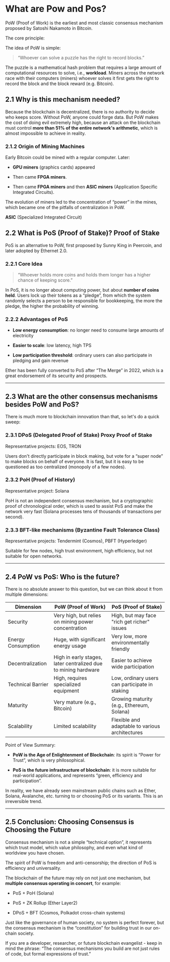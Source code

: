 # What are Pow and Pos?

PoW (Proof of Work) is the earliest and most classic consensus mechanism proposed by Satoshi Nakamoto in Bitcoin.

The core principle:

The idea of PoW is simple:

> “Whoever can solve a puzzle has the right to record blocks.”

The puzzle is a mathematical hash problem that requires a large amount of computational resources to solve, i.e., **workload**. Miners across the network race with their computers (miners) whoever solves it first gets the right to record the block and the block reward (e.g. Bitcoin).

## 2.1 Why is this mechanism needed?

Because the blockchain is decentralized, there is no authority to decide who keeps score. Without PoW, anyone could forge data. But PoW makes the cost of doing evil extremely high, because an attack on the blockchain must control **more than 51% of the entire network's arithmetic**, which is almost impossible to achieve in reality.

### 2.1.2 Origin of Mining Machines

Early Bitcoin could be mined with a regular computer. Later:

- **GPU miners** (graphics cards) appeared

- Then came **FPGA miners**.

- Then came **FPGA miners** and then **ASIC miners** (Application Specific Integrated Circuits).

The evolution of miners led to the concentration of “power” in the mines, which became one of the pitfalls of centralization in PoW.

**ASIC** (Specialized Integrated Circuit)

## 2.2 What is PoS (Proof of Stake)? Proof of Stake

PoS is an alternative to PoW, first proposed by Sunny King in Peercoin, and later adopted by Ethernet 2.0.

### 2.2.1 Core Idea

> “Whoever holds more coins and holds them longer has a higher chance of keeping score.”

In PoS, it is no longer about computing power, but about **number of coins held**. Users lock up their tokens as a “pledge”, from which the system randomly selects a person to be responsible for bookkeeping, the more the pledge, the higher the probability of winning.

### 2.2.2 Advantages of PoS

- **Low energy consumption**: no longer need to consume large amounts of electricity

- **Easier to scale**: low latency, high TPS

- **Low participation threshold**: ordinary users can also participate in pledging and gain revenue

Ether has been fully converted to PoS after “The Merge” in 2022, which is a great endorsement of its security and prospects.

---

## 2.3 What are the other consensus mechanisms besides PoW and PoS?

There is much more to blockchain innovation than that, so let's do a quick sweep:

### 2.3.1 DPoS (Delegated Proof of Stake) Proxy Proof of Stake

Representative projects: EOS, TRON

Users don't directly participate in block making, but vote for a “super node” to make blocks on behalf of everyone. It is fast, but it is easy to be questioned as too centralized (monopoly of a few nodes).

### 2.3.2 PoH (Proof of History)

Representative project: Solana

PoH is not an independent consensus mechanism, but a cryptographic proof of chronological order, which is used to assist PoS and make the network very fast (Solana processes tens of thousands of transactions per second).

### 2.3.3 BFT-like mechanisms (Byzantine Fault Tolerance Class)

Representative projects: Tendermint (Cosmos), PBFT (Hyperledger)

Suitable for few nodes, high trust environment, high efficiency, but not suitable for open networks.

---

## 2.4 PoW vs PoS: Who is the future?

There is no absolute answer to this question, but we can think about it from multiple dimensions:

| Dimension          | PoW (Proof of Work)                                            | PoS (Proof of Stake)                            |
| ------------------ | -------------------------------------------------------------- | ----------------------------------------------- |
| Security           | Very high, but relies on mining power concentration            | High, but may face "rich get richer" issues     |
| Energy Consumption | Huge, with significant energy usage                            | Very low, more environmentally friendly         |
| Decentralization   | High in early stages, later centralized due to mining hardware | Easier to achieve wide participation            |
| Technical Barrier  | High, requires specialized equipment                           | Low, ordinary users can participate in staking  |
| Maturity           | Very mature (e.g., Bitcoin)                                    | Growing maturity (e.g., Ethereum, Solana)       |
| Scalability        | Limited scalability                                            | Flexible and adaptable to various architectures |

Point of View Summary:

- **PoW is the Age of Enlightenment of Blockchain**: its spirit is “Power for Trust”, which is very philosophical.

- **PoS is the future infrastructure of blockchain**: it is more suitable for real-world applications, and represents “green, efficiency and participation”.

In reality, we have already seen mainstream public chains such as Ether, Solana, Avalanche, etc. turning to or choosing PoS or its variants. This is an irreversible trend.

---

## 2.5 Conclusion: Choosing Consensus is Choosing the Future

Consensus mechanism is not a simple “technical option”, it represents which trust model, which value philosophy, and even what kind of worldview you have chosen.

The spirit of PoW is freedom and anti-censorship; the direction of PoS is efficiency and universality.

The blockchain of the future may rely on not just one mechanism, but **multiple consensus operating in concert**, for example:

- PoS + PoH (Solana)

- PoS + ZK Rollup (Ether Layer2)

- DPoS + BFT (Cosmos, Polkadot cross-chain systems)

Just like the governance of human society, no system is perfect forever, but the consensus mechanism is the “constitution” for building trust in our on-chain society.

If you are a developer, researcher, or future blockchain evangelist - keep in mind the phrase: “The consensus mechanisms you build are not just rules of code, but formal expressions of trust.”
